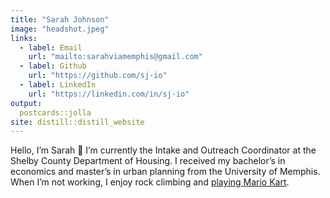 ```yaml
---
title: "Sarah Johnson"
image: "headshot.jpeg"
links:
  - label: Email
    url: "mailto:sarahviamemphis@gmail.com"
  - label: Github
    url: "https://github.com/sj-io"
  - label: LinkedIn
    url: "https://linkedin.com/in/sj-io"
output:
  postcards::jolla
site: distill::distill_website
---
```


Hello, I'm Sarah 👋 I'm currently the Intake and Outreach Coordinator at the Shelby County Department of Housing. I received my bachelor's in economics and master's in urban planning from the University of Memphis. When I'm not working, I enjoy rock climbing and [playing Mario Kart](https://sarah.fyi/).
